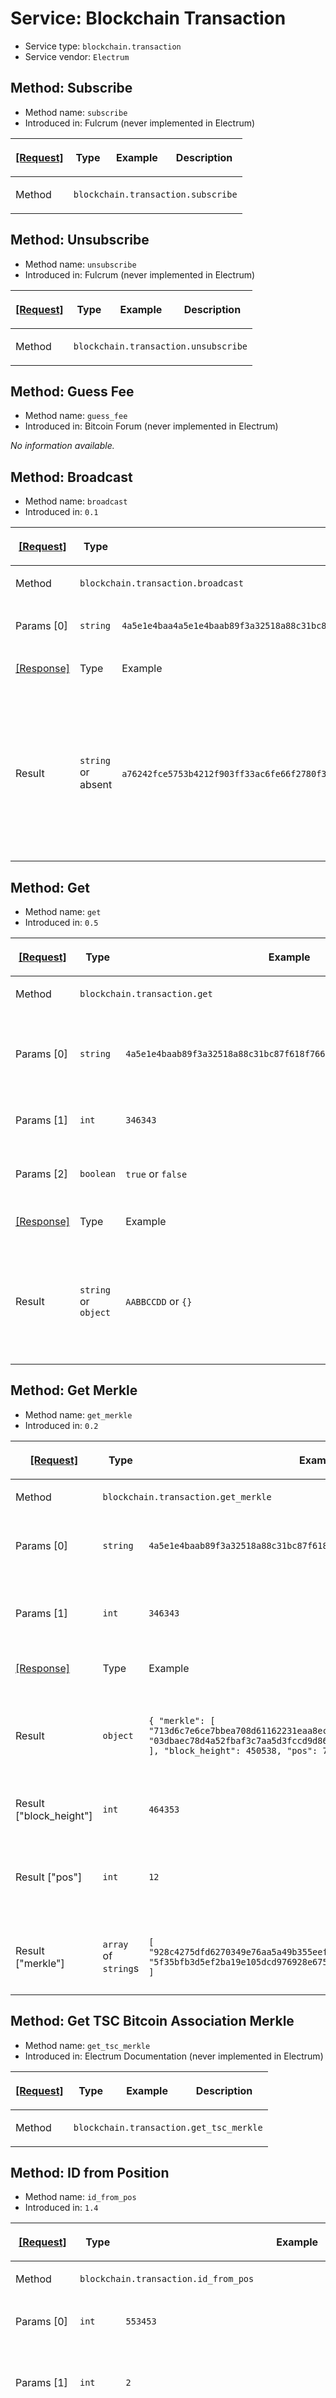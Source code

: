 =Service: Blockchain Transaction=

* Service type: <code>blockchain.transaction</code>
* Service vendor: <code>Electrum</code>

==Method: Subscribe==

* Method name: <code>subscribe</code>
* Introduced in: Fulcrum (never implemented in Electrum)

{|
! <ins>[Request]</ins>
! Type
! Example
! Description
|-
! Method
| colspan="3" | <code>blockchain.transaction.subscribe</code>
|}

==Method: Unsubscribe==

* Method name: <code>unsubscribe</code>
* Introduced in: Fulcrum (never implemented in Electrum)

{|
! <ins>[Request]</ins>
! Type
! Example
! Description
|-
! Method
| colspan="3" | <code>blockchain.transaction.unsubscribe</code>
|}

==Method: Guess Fee==

* Method name: <code>guess_fee</code>
* Introduced in: Bitcoin Forum (never implemented in Electrum)

''No information available.''

==Method: Broadcast==

* Method name: <code>broadcast</code>
* Introduced in: <code>0.1</code>

{|
! <ins>[Request]</ins>
! Type
! Example
! Description
|-
! Method
| colspan="3" | <code>blockchain.transaction.broadcast</code>
|-
! Params [0]
| <code>string</code>
| <code>4a5e1e4baa4a5e1e4baab89f3a32518a88c31bc87f618f76673e2cc77ab2127b7afdeda33bb89f3a32518a88c34a5e1e4baab89f3a32518a88c31bc87f618f76673e2cc77ab2127b7afdeda33b1bc87f4a5e1e4baab89f3a32518a88c31bc87f618f76673e2cc77ab2127b7afdeda33b618f76673e2cc77ab2127b7afdeda33b</code>
| The raw transaction.
|-
! <ins>[Response]</ins>
! Type
! Example
! Description
|-
! Result
| <code>string</code> or absent
| <code>a76242fce5753b4212f903ff33ac6fe66f2780f34bdb4b33b175a7815a11a98e</code> or <code>258: txn-mempool-conflict</code>
| The transaction hash or an error. Since <code>1.1</code> the error is not returned as a JSON-RPC result, but as a JSON-RPC error.
|}

==Method: Get==

* Method name: <code>get</code>
* Introduced in: <code>0.5</code>

{|
! <ins>[Request]</ins>
! Type
! Example
! Description
|-
! Method
| colspan="3" | <code>blockchain.transaction.get</code>
|-
! Params [0]
| <code>string</code>
| <code>4a5e1e4baab89f3a32518a88c31bc87f618f76673e2cc77ab2127b7afdeda33b</code>
| The transaction hash. Removed in: <code>1.1</code>
|-
! Params [1]
| <code>int</code>
| <code>346343</code>
| The block height.
|-
! Params [2]
| <code>boolean</code>
| <code>true</code> or <code>false</code>
| If verbose. Introduced in: <code>1.2</code>
|-
! <ins>[Response]</ins>
! Type
! Example
! Description
|-
! Result
| <code>string</code> or <code>object</code>
| <code>AABBCCDD</code> or <code>{}</code>
| A hexadecimal representation of the transaction, or a verbose coin-specific object.
|}

==Method: Get Merkle==

* Method name: <code>get_merkle</code>
* Introduced in: <code>0.2</code>

{|
! <ins>[Request]</ins>
! Type
! Example
! Description
|-
! Method
| colspan="3" | <code>blockchain.transaction.get_merkle</code>
|-
! Params [0]
| <code>string</code>
| <code>4a5e1e4baab89f3a32518a88c31bc87f618f76673e2cc77ab2127b7afdeda33b</code>
| The transaction hash.
|-
! Params [1]
| <code>int</code>
| <code>346343</code>
| The block height. Introduced in: <code>0.6</code>
|-
! <ins>[Response]</ins>
! Type
! Example
! Description
|-
! Result
| <code>object</code>
| <code>{ "merkle": [ "713d6c7e6ce7bbea708d61162231eaa8ecb31c4c5dd84f81c20409a90069cb24", "03dbaec78d4a52fbaf3c7aa5d3fccd9d8654f323940716ddf5ee2e4bda458fde" ], "block_height": 450538, "pos": 710 }</code>
| The transaction hash, optionally with merkle information.
|-
! Result ["block_height"]
| <code>int</code>
| <code>464353</code>
| The block height.
|-
! Result ["pos"]
| <code>int</code>
| <code>12</code>
| The position of the transaction in a block.
|-
! Result ["merkle"]
| <code>array</code> of <code>string</code>s
| <code>[ "928c4275dfd6270349e76aa5a49b355eefeb9e31ffbe95dd75fed81d219a23f8", "5f35bfb3d5ef2ba19e105dcd976928e675945b9b82d98a93d71cbad0e714d04e" ]</code>
| An array of merkle proof information.
|}

==Method: Get TSC Bitcoin Association Merkle==

* Method name: <code>get_tsc_merkle</code>
* Introduced in: Electrum Documentation (never implemented in Electrum)

{|
! <ins>[Request]</ins>
! Type
! Example
! Description
|-
! Method
| colspan="3" | <code>blockchain.transaction.get_tsc_merkle</code>
|}

==Method: ID from Position==

* Method name: <code>id_from_pos</code>
* Introduced in: <code>1.4</code>

{|
! <ins>[Request]</ins>
! Type
! Example
! Description
|-
! Method
| colspan="3" | <code>blockchain.transaction.id_from_pos</code>
|-
! Params [0]
| <code>int</code>
| <code>553453</code>
| The block height.
|-
! Params [1]
| <code>int</code>
| <code>2</code>
| The transaction position in a block.
|-
! Params [2]
| <code>boolean</code>
| <code>true</code> or <code>false</code>
| If a merkle proof should be returned.
|-
! <ins>[Response]</ins>
! Type
! Example
! Description
|-
! Result
| <code>string</code> or <code>object</code>
| <code>fc12dfcb4723715a456c6984e298e00c479706067da81be969e8085544b0ba08</code> or <code>{ "tx_hash": "fc12dfcb4723715a456c6984e298e00c479706067da81be969e8085544b0ba08", "merkle": [ "928c4275dfd6270349e76aa5a49b355eefeb9e31ffbe95dd75fed81d219a23f8", "5f35bfb3d5ef2ba19e105dcd976928e675945b9b82d98a93d71cbad0e714d04e" ] }</code>
| The transaction hash, optionally with merkle information.
|-
! Result ["tx_hash"] (if <code>merkle</code> is <code>true</code>)
| <code>string</code>
| <code>fc12dfcb4723715a456c6984e298e00c479706067da81be969e8085544b0ba08</code>
| The hash of the transaction.
|-
! Result ["merkle"] (if <code>merkle</code> is <code>true</code>)
| <code>array</code> of <code>string</code>s
| <code>[ "928c4275dfd6270349e76aa5a49b355eefeb9e31ffbe95dd75fed81d219a23f8", "5f35bfb3d5ef2ba19e105dcd976928e675945b9b82d98a93d71cbad0e714d04e" ]</code>
| An array of merkle proof information.
|}